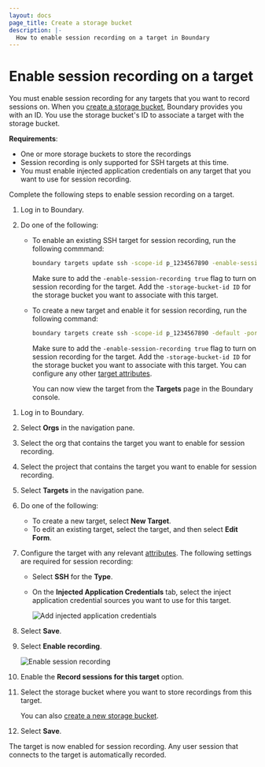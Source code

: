 ```yaml
---
layout: docs
page_title: Create a storage bucket
description: |-
  How to enable session recording on a target in Boundary
---
```


# Enable session recording on a target

You must enable session recording for any targets that you want to record sessions on.
When you [create a storage bucket](/boundary/docs/configuration/session-recording/create-storage-bucket), Boundary provides you with an ID.
You use the storage bucket's ID to associate a target with the storage bucket.

**Requirements**:

- One or more storage buckets to store the recordings
- Session recording is only supported for SSH targets at this time.
- You must enable injected application credentials on any target that you want to use for session recording.

Complete the following steps to enable session recording on a target.

<Tabs>
<Tab heading="CLI">

1. Log in to Boundary.
1. Do one of the following:

   - To enable an existing SSH target for session recording, run the following commmand:

      ```bash
      boundary targets update ssh -scope-id p_1234567890 -enable-session-recording true -storage-bucket-id 123
      ```

      Make sure to add the `-enable-session-recording true` flag to turn on session recording for the target.
      Add the `-storage-bucket-id ID` for the storage bucket you want to associate with this target.

   - To create a new target and enable it for session recording, run the following command:

      ```bash
      boundary targets create ssh -scope-id p_1234567890 -default -port 22 -name test1 -address 99.12.345.67 -enable-session-recording true -storage-bucket-id 1234
      ```

      Make sure to add the `-enable-session-recording true` flag to turn on session recording for the target.
      Add the `-storage-bucket-id ID` for the storage bucket you want to associate with this target.
      You can configure any other [target attributes](/docs/concepts/domain-model/targets).

      You can now view the target from the **Targets** page in the Boundary console.

</Tab>

<Tab heading="UI">

1. Log in to Boundary.
1. Select **Orgs** in the navigation pane.
1. Select the org that contains the target you want to enable for session recording.
1. Select the project that contains the target you want to enable for session recording.
1. Select **Targets** in the navigation pane.
1. Do one of the following:

   - To create a new target, select **New Target**.
   - To edit an existing target, select the target, and then select **Edit Form**.
1. Configure the target with any relevant [attributes](/docs/concepts/domain-model/targets).
The following settings are required for session recording:

   - Select **SSH** for the **Type**.
   - On the **Injected Application Credentials** tab, select the inject application credential sources you want to use for this target.

      ![Add injected application credentials](/img/inject-creds.png)

1. Select **Save**.
1. Select **Enable recording**.

   ![Enable session recording](/img/enable-session-recording.png)

1. Enable the **Record sessions for this target** option.
1. Select the storage bucket where you want to store recordings from this target.

   You can also [create a new storage bucket](/boundary/docs/configuration/session-recording/create-storage-bucket).

1. Select **Save**.

</Tab>
</Tabs>

The target is now enabled for session recording.
Any user session that connects to the target is automatically recorded.